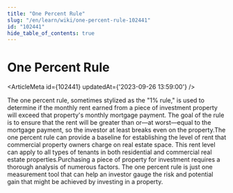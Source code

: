 ```yaml
---
title: "One Percent Rule"
slug: "/en/learn/wiki/one-percent-rule-102441"
id: "102441"
hide_table_of_contents: true
---
```



# One Percent Rule

<ArticleMeta id={102441} updatedAt={'2023-09-26 13:59:00'} />
<div className='border-solid border-b border-t-0 my-4 border-[var(--ifm-color-gray-300)]' />

The one percent rule, sometimes stylized as the "1% rule," is used to determine if the monthly rent earned from a piece of investment property will exceed that property's monthly mortgage payment. The goal of the rule is to ensure that the rent will be greater than or—at worst—equal to the mortgage payment, so the investor at least breaks even on the property.The one percent rule can provide a baseline for establishing the level of rent that commercial property owners charge on real estate space. This rent level can apply to all types of tenants in both residential and commercial real estate properties.Purchasing a piece of property for investment requires a thorough analysis of numerous factors. The one percent rule is just one measurement tool that can help an investor gauge the risk and potential gain that might be achieved by investing in a property.
